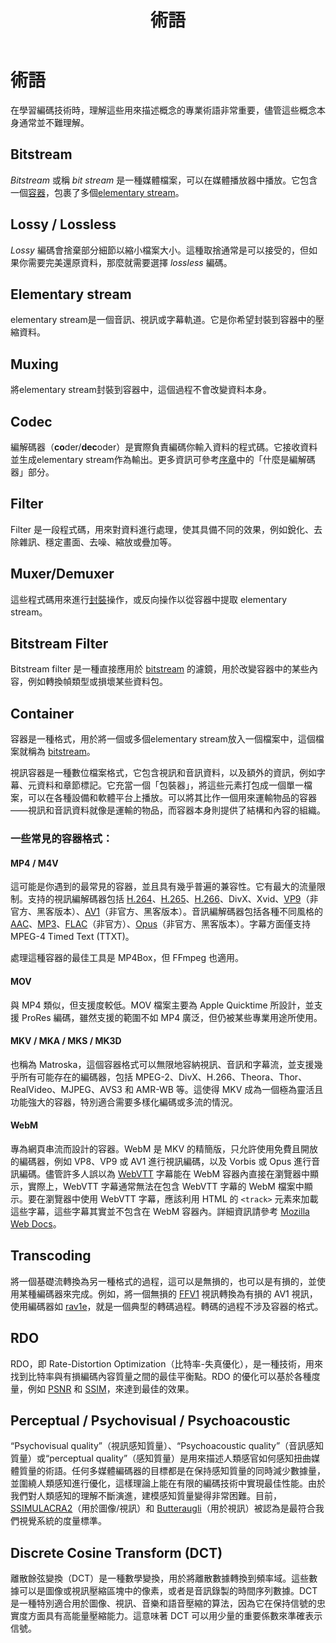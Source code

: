 ﻿---
title: 術語
sidebar_position: 2
---

# 術語
在學習編碼技術時，理解這些用來描述概念的專業術語非常重要，儘管這些概念本身通常並不難理解。

## Bitstream
*Bitstream* 或稱 *bit stream* 是一種媒體檔案，可以在媒體播放器中播放。它包含一個[容器](#container)，包裹了多個[elementary stream](#elementary-stream)。

## Lossy / Lossless
*Lossy* 編碼會捨棄部分細節以縮小檔案大小。這種取捨通常是可以接受的，但如果你需要完美還原資料，那麼就需要選擇 *lossless* 編碼。

## Elementary stream
elementary stream是一個音訊、視訊或字幕軌道。它是你希望封裝到容器中的壓縮資料。

## Muxing
將elementary stream封裝到容器中，這個過程不會改變資料本身。

## Codec
編解碼器（**co**der/**dec**oder）是實際負責編碼你輸入資料的程式碼。它接收資料並生成elementary stream作為輸出。更多資訊可參考[序章](./prologue.mdx#what-is-a-codec)中的「什麼是編解碼器」部分。

## Filter
Filter 是一段程式碼，用來對資料進行處理，使其具備不同的效果，例如銳化、去除雜訊、穩定畫面、去噪、縮放或疊加等。

## Muxer/Demuxer
這些程式碼用來進行[封裝](#muxing)操作，或反向操作以從容器中提取 elementary stream。


## Bitstream Filter

Bitstream filter 是一種直接應用於 [bitstream](#bitstream) 的濾鏡，用於改變容器中的某些內容，例如轉換幀類型或損壞某些資料包。

## Container

容器是一種格式，用於將一個或多個elementary stream放入一個檔案中，這個檔案就稱為 [bitstream](#bitstream)。

視訊容器是一種數位檔案格式，它包含視訊和音訊資料，以及額外的資訊，例如字幕、元資料和章節標記。它充當一個「包裝器」，將這些元素打包成一個單一檔案，可以在各種設備和軟體平台上播放。可以將其比作一個用來運輸物品的容器——視訊和音訊資料就像是運輸的物品，而容器本身則提供了結構和內容的組織。

### 一些常見的容器格式：

#### MP4 / M4V

這可能是你遇到的最常見的容器，並且具有幾乎普遍的兼容性。它有最大的流量限制。支持的視訊編解碼器包括 [H.264](../video/AVC.mdx)、[H.265](../video/HEVC.mdx)、[H.266](../video/VVC.mdx)、DivX、Xvid、[VP9](../video/VP9.mdx)（非官方、黑客版本）、[AV1](../video/AV1.mdx)（非官方、黑客版本）。音訊編解碼器包括各種不同風格的 [AAC](../audio/AAC.mdx)、[MP3](../audio/MP3.mdx)、[FLAC](../audio/FLAC.mdx)（非官方）、[Opus](../audio/Opus.mdx)（非官方、黑客版本）。字幕方面僅支持 MPEG-4 Timed Text (TTXT)。

處理這種容器的最佳工具是 MP4Box，但 FFmpeg 也適用。


#### MOV

與 MP4 類似，但支援度較低。MOV 檔案主要為 Apple Quicktime 所設計，並支援 ProRes 編碼，雖然支援的範圍不如 MP4 廣泛，但仍被某些專業用途所使用。

#### MKV / MKA / MKS / MK3D

也稱為 Matroska，這個容器格式可以無限地容納視訊、音訊和字幕流，並支援幾乎所有可能存在的編碼器，包括 MPEG-2、DivX、H.266、Theora、Thor、RealVideo、MJPEG、AVS3 和 AMR-WB 等。這使得 MKV 成為一個極為靈活且功能強大的容器，特別適合需要多樣化編碼或多流的情況。

#### WebM

專為網頁串流而設計的容器。WebM 是 MKV 的精簡版，只允許使用免費且開放的編碼器，例如 VP8、VP9 或 AV1 進行視訊編碼，以及 Vorbis 或 Opus 進行音訊編碼。儘管許多人誤以為 [WebVTT](../subtitles/webvtt.mdx) 字幕能在 WebM 容器內直接在瀏覽器中顯示，實際上，WebVTT 字幕通常無法在包含 WebVTT 字幕的 WebM 檔案中顯示。要在瀏覽器中使用 WebVTT 字幕，應該利用 HTML 的 `<track>` 元素來加載這些字幕，這些字幕其實並不包含在 WebM 容器內。詳細資訊請參考 [Mozilla Web Docs](https://developer.mozilla.org/en-US/docs/Web/Media/Audio_and_video_delivery/Adding_captions_and_subtitles_to_HTML5_video)。

## Transcoding

將一個基礎流轉換為另一種格式的過程，這可以是無損的，也可以是有損的，並使用某種編碼器來完成。例如，將一個無損的 [FFV1](../video/FFV1.mdx) 視訊轉換為有損的 AV1 視訊，使用編碼器如 [rav1e](../encoders/rav1e.mdx)，就是一個典型的轉碼過程。轉碼的過程不涉及容器的格式。

## RDO

RDO，即 Rate-Distortion Optimization（比特率-失真優化），是一種技術，用來找到比特率與有損編碼內容質量之間的最佳平衡點。RDO 的優化可以基於各種度量，例如 [PSNR](../metrics/PSNR.mdx) 和 [SSIM](../metrics/SSIM.mdx)，來達到最佳的效果。

## Perceptual / Psychovisual / Psychoacoustic

“Psychovisual quality”（視訊感知質量）、“Psychoacoustic quality”（音訊感知質量）或“perceptual quality”（感知質量）是用來描述人類感官如何感知扭曲媒體質量的術語。任何多媒體編碼器的目標都是在保持感知質量的同時減少數據量，並圍繞人類感知進行優化，這樣理論上能在有限的編碼技術中實現最佳性能。由於我們對人類感知的理解不斷演進，建模感知質量變得非常困難。目前，[SSIMULACRA2](../metrics/SSIMULACRA2.mdx)（用於圖像/視訊）和 [Butteraugli](../metrics/butteraugli.mdx)（用於視訊）被認為是最符合我們視覺系統的度量標準。

## Discrete Cosine Transform (DCT)

離散餘弦變換（DCT）是一種數學變換，用於將離散數據轉換到頻率域。這些數據可以是圖像或視訊壓縮區塊中的像素，或者是音訊錄製的時間序列數據。DCT 是一種特別適合用於圖像、視訊、音樂和語音壓縮的算法，因為它在保持信號的忠實度方面具有高能量壓縮能力。這意味著 DCT 可以用少量的重要係數來準確表示信號。